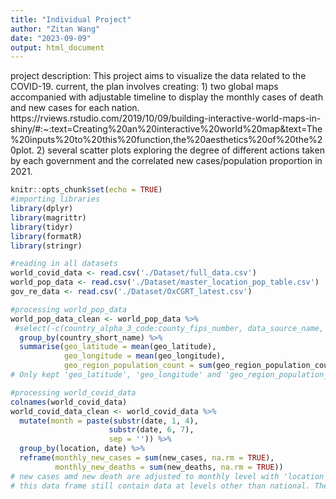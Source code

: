 ```yaml
---
title: "Individual Project"
author: "Zitan Wang"
date: "2023-09-09"
output: html_document
---
```


project description:
This project aims to visualize the data related to the COVID-19. current, the plan involves creating:
1) two global maps accompanied with adjustable timeline to display the monthly cases of death and new cases for each nation.
https://rviews.rstudio.com/2019/10/09/building-interactive-world-maps-in-shiny/#:~:text=Creating%20an%20interactive%20world%20map&text=The%20inputs%20to%20this%20function,the%20aesthetics%20of%20the%20plot.
2) several scatter plots exploring the degree of different actions taken by each government and the correlated new cases/population proportion in 2021.

```r
knitr::opts_chunk$set(echo = TRUE)
#importing libraries
library(dplyr)
library(magrittr)
library(tidyr)
library(formatR)
library(stringr)
```

```r
#reading in all datasets
world_covid_data <- read.csv('./Dataset/full_data.csv')
world_pop_data <- read.csv('./Dataset/master_location_pop_table.csv')
gov_re_data <- read.csv('./Dataset/OxCGRT_latest.csv')

#processing world_pop_data
world_pop_data_clean <- world_pop_data %>%
 #select(-c(country_alpha_3_code:county_fips_number, data_source_name, geo_location)) %>%
  group_by(country_short_name) %>%
  summarise(geo_latitude = mean(geo_latitude), 
            geo_longitude = mean(geo_longitude), 
            geo_region_population_count = sum(geo_region_population_count))
# Only kept 'geo_latitude', 'geo_longitude' and 'geo_region_population_count', all changed to national level. Other data excluded.

#processing world_covid_data
colnames(world_covid_data)
world_covid_data_clean <- world_covid_data %>%
  mutate(month = paste(substr(date, 1, 4), 
                      substr(date, 6, 7), 
                      sep = '')) %>%
  group_by(location, date) %>%
  reframe(monthly_new_cases = sum(new_cases, na.rm = TRUE), 
          monthly_new_deaths = sum(new_deaths, na.rm = TRUE))
# new cases amd new death are adjusted to monthly level with 'location' and 'month', other numbers all excluded.
# this data frame still contain data at levels other than national. These data will keep remain here until I match the 'location' in in this data frame with 'country_short_name' in world_pop_data_clean. 'location' not included in 'country_short_name' will be excluded since latitude and longitude are required to plot the global map.
```

```r

```